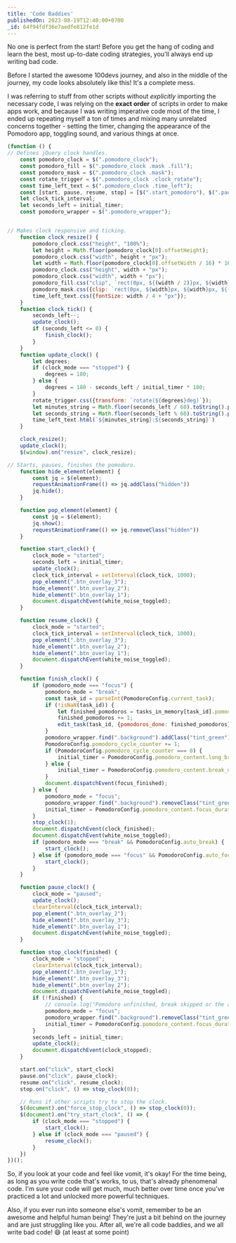 ```yaml
---
title: 'Code Baddies'
publishedOn: 2023-08-19T12:40:00+0700
_id: 64f94fdf36e7aedfe812fe1d
---
```


No one is perfect from the start! Before you get the hang of coding and learn the best, most up-to-date coding strategies,
you'll always end up writing bad code.

Before I started the awesome 100devs journey, and also in the middle of the journey, my code looks absolutely like this!
It's a complete mess.

I was referring to stuff from other scripts without *explicitly* importing the necessary code, I was
relying on the **exact order** of scripts in order to make apps work, and because I was writing imperative code most of
the time, I ended up repeating myself a ton of times and mixing many unrelated concerns together - setting the timer,
changing the appearance of the Pomodoro app, toggling sound, and various things at once.

```js
(function () {
// Defines jQuery clock handles.
    const pomodoro_clock = $(".pomodoro_clock");
    const pomodoro_fill = $(".pomodoro_clock .mask .fill");
    const pomodoro_mask = $(".pomodoro_clock .mask");
    const rotate_trigger = $(".pomodoro_clock .clock_rotate");
    const time_left_text = $(".pomodoro_clock .time_left");
    const [start, pause, resume, stop] = [$(".start_pomodoro"), $(".pause_pomodoro"), $(".resume_pomodoro"), $(".stop_pomodoro")];
    let clock_tick_interval;
    let seconds_left = initial_timer;
    const pomodoro_wrapper = $(".pomodoro_wrapper");


// Makes clock responsive and ticking.
    function clock_resize() {
        pomodoro_clock.css("height", "100%");
        let height = Math.floor(pomodoro_clock[0].offsetHeight);
        pomodoro_clock.css("width", height + "px");
        let width = Math.floor(pomodoro_clock[0].offsetWidth / 16) * 16;
        pomodoro_clock.css("height", width + "px");
        pomodoro_clock.css("width", width + "px");
        pomodoro_fill.css("clip", `rect(0px, ${(width / 2)}px, ${width}px, 0px)`);
        pomodoro_mask.css({clip: `rect(0px, ${width}px, ${width}px, ${(width / 2)}px)`});
        time_left_text.css({fontSize: width / 4 + "px"});
    }
    function clock_tick() {
        seconds_left--;
        update_clock();
        if (seconds_left <= 0) {
            finish_clock();
        }
    }
    function update_clock() {
        let degrees;
        if (clock_mode === "stopped") {
            degrees = 180;
        } else {
            degrees = 180 - seconds_left / initial_timer * 180;
        }
        rotate_trigger.css({transform: `rotate(${degrees}deg)`});
        let minutes_string = Math.floor(seconds_left / 60).toString().padStart(2, "0");
        let seconds_string = Math.floor(seconds_left % 60).toString().padStart(2, "0");
        time_left_text.html(`${minutes_string}:${seconds_string}`)
    }

    clock_resize();
    update_clock();
    $(window).on("resize", clock_resize);

// Starts, pauses, finishes the pomodoro.
    function hide_element(element) {
        const jq = $(element);
        requestAnimationFrame(() => jq.addClass("hidden"))
        jq.hide();
    }

    function pop_element(element) {
        const jq = $(element);
        jq.show();
        requestAnimationFrame(() => jq.removeClass("hidden"))
    }

    function start_clock() {
        clock_mode = "started";
        seconds_left = initial_timer;
        update_clock();
        clock_tick_interval = setInterval(clock_tick, 1000);
        pop_element(".btn_overlay_3");
        hide_element(".btn_overlay_2");
        hide_element(".btn_overlay_1");
        document.dispatchEvent(white_noise_toggled);
    }

    function resume_clock() {
        clock_mode = "started";
        clock_tick_interval = setInterval(clock_tick, 1000);
        pop_element(".btn_overlay_3");
        hide_element(".btn_overlay_2");
        hide_element(".btn_overlay_1");
        document.dispatchEvent(white_noise_toggled);
    }

    function finish_clock() {
        if (pomodoro_mode === "focus") {
            pomodoro_mode = "break";
            const task_id = parseInt(PomodoroConfig.current_task);
            if (!isNaN(task_id)) {
                let finished_pomodoros = tasks_in_memory[task_id].pomodoros_done;
                finished_pomodoros += 1;
                edit_task(task_id, {pomodoros_done: finished_pomodoros});
            }
            pomodoro_wrapper.find(".background").addClass("tint_green");
            PomodoroConfig.pomodoro_cycle_counter += 1;
            if (PomodoroConfig.pomodoro_cycle_counter === 0) {
                initial_timer = PomodoroConfig.pomodoro_content.long_break_duration;
            } else {
                initial_timer = PomodoroConfig.pomodoro_content.break_duration;
            }
            document.dispatchEvent(focus_finished);
        } else {
            pomodoro_mode = "focus";
            pomodoro_wrapper.find(".background").removeClass("tint_green");
            initial_timer = PomodoroConfig.pomodoro_content.focus_duration;
        }
        stop_clock(1);
        document.dispatchEvent(clock_finished);
        document.dispatchEvent(white_noise_toggled);
        if (pomodoro_mode === "break" && PomodoroConfig.auto_break) {
            start_clock();
        } else if (pomodoro_mode === "focus" && PomodoroConfig.auto_focus) {
            start_clock();
        }
    }

    function pause_clock() {
        clock_mode = "paused";
        update_clock();
        clearInterval(clock_tick_interval);
        pop_element(".btn_overlay_2");
        hide_element(".btn_overlay_3");
        hide_element(".btn_overlay_1");
        document.dispatchEvent(white_noise_toggled);
    }

    function stop_clock(finished) {
        clock_mode = "stopped";
        clearInterval(clock_tick_interval);
        pop_element(".btn_overlay_1");
        hide_element(".btn_overlay_3");
        hide_element(".btn_overlay_2");
        document.dispatchEvent(white_noise_toggled);
        if (!finished) {
            // console.log("Pomodoro unfinished, break skipped or the app is configuring.");
            pomodoro_mode = "focus";
            pomodoro_wrapper.find(".background").removeClass("tint_green");
            initial_timer = PomodoroConfig.pomodoro_content.focus_duration;
        }
        seconds_left = initial_timer;
        update_clock();
        document.dispatchEvent(clock_stopped);
    }

    start.on("click", start_clock)
    pause.on("click", pause_clock);
    resume.on("click", resume_clock);
    stop.on("click", () => stop_clock(0));

    // Runs if other scripts try to stop the clock.
    $(document).on("force_stop_clock", () => stop_clock(0));
    $(document).on("try_start_clock", () => {
        if (clock_mode === "stopped") {
            start_clock();
        } else if (clock_mode === "paused") {
            resume_clock();
        }
    })
})();
```

So, if you look at your code and feel like vomit, it's okay! For the time being, as long as you write code that's works,
to us, that's already phenomenal code. I'm sure your code will get much, much better over time once
you've practiced a lot and unlocked more powerful techniques.

Also, if you ever run into someone else's vomit, remember to be an awesome and helpful
human being! They're just a bit behind on the journey and are just struggling like you. After all,
we're all code baddies, and we all write bad code! 😄 (at least at some point)
